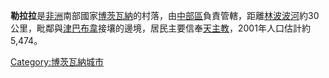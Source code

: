 '''勒拉拉'''是[[非洲|非洲]]南部國家[[博茨瓦納|博茨瓦納]]的村落，由[[中部區_(博茨瓦納)|中部區]]負責管轄，距離[[林波波河|林波波河]]約30公里，毗鄰與[[津巴布韋|津巴布韋]]接壤的邊境，居民主要信奉[[天主教|天主教]]，2001年人口估計約5,474。

{{Coord|22|46|49|S|27|46|37|E|display=title}}

[[Category:博茨瓦納城市|Category:博茨瓦納城市]]

{{botswana-stub}}